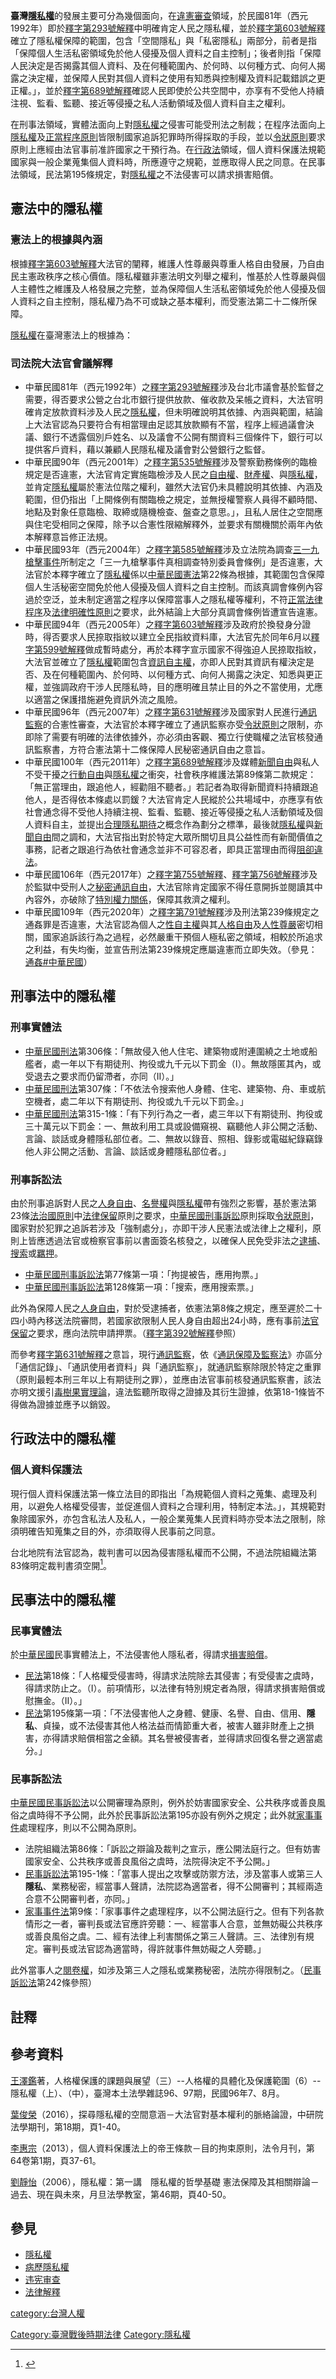 '''臺灣[[隱私權|隱私權]]'''的發展主要可分為幾個面向，在[[違憲審查|違憲審查]]領域，於民國81年（西元1992年）即於[[釋字第293號解釋|釋字第293號解釋]]中明確肯定人民之隱私權，並於[[釋字第603號解釋|釋字第603號解釋]]確立了隱私權保障的範圍，包含「空間隱私」與「私密隱私」兩部分，前者是指「保障個人生活私密領域免於他人侵擾及個人資料之自主控制」；後者則指「保障人民決定是否揭露其個人資料、及在何種範圍內、於何時、以何種方式、向何人揭露之決定權，並保障人民對其個人資料之使用有知悉與控制權及資料記載錯誤之更正權。」，並於[[釋字第689號解釋|釋字第689號解釋]]確認人民即使於公共空間中，亦享有不受他人持續注視、監看、監聽、接近等侵擾之私人活動領域及個人資料自主之權利。

在刑事法領域，實體法面向上對[[隱私權|隱私權]]之侵害可能受刑法之制裁；在程序法面向上[[隱私權|隱私權]]及[[正當程序原則|正當程序原則]]皆限制國家追訴犯罪時所得採取的手段，並以[[令狀原則|令狀原則]]要求原則上應經由法官事前准許國家之干預行為。在[[行政法|行政法]]領域，個人資料保護法規範國家與一般企業蒐集個人資料時，所應遵守之規範，並應取得人民之同意。在民事法領域，民法第195條規定，對[[隱私權|隱私權]]之不法侵害可以請求損害賠償。

== 憲法中的隱私權 ==
=== 憲法上的根據與內涵 ===
根據[[釋字第603號解釋|釋字第603號解釋]]大法官的闡釋，維護人性尊嚴與尊重人格自由發展，乃自由民主憲政秩序之核心價值。隱私權雖非憲法明文列舉之權利，惟基於人性尊嚴與個人主體性之維護及人格發展之完整，並為保障個人生活私密領域免於他人侵擾及個人資料之自主控制，隱私權乃為不可或缺之基本權利，而受憲法第二十二條所保障。

[[隱私權|隱私權]]在臺灣憲法上的根據為：
{{Cquote|[[中華民國憲法|中華民國憲法]]第12條：「人民有秘密通訊之自由。」
[[中華民國憲法|中華民國憲法]]第22條：「凡人民之其他自由及權利，不妨害社會秩序公共利益者，均受憲法之保障。」}}

=== 司法院大法官會議解釋 ===
{{wikisourcehas|司法院釋字第293號解釋|司法院釋字第535號解釋|司法院釋字第603號解釋|司法院釋字第689號解釋|司法院釋字第755號解釋|司法院釋字第756號解釋|司法院釋字第791號解釋|}}
*中華民國81年（西元1992年）之[[釋字第293號解釋|釋字第293號解釋]]涉及台北市議會基於監督之需要，得否要求公營之台北市銀行提供放款、催收款及呆帳之資料，大法官明確肯定放款資料涉及人民之[[隱私權|隱私權]]，但未明確說明其依據、內涵與範圍，結論上大法官認為只要符合有相當理由足認其放款顯有不當，程序上經過議會決議、銀行不透露個別戶姓名、以及議會不公開有關資料三個條件下，銀行可以提供客戶資料，藉以兼顧人民隱私權及議會對公營銀行之監督。
*中華民國90年（西元2001年）之[[釋字第535號解釋|釋字第535號解釋]]涉及警察勤務條例的臨檢規定是否違憲，大法官肯定實施臨檢涉及人民之[[自由權|自由權]]、[[財產權|財產權]]、與[[隱私權|隱私權]]，並肯定[[隱私權|隱私權]]屬於憲法位階之權利，雖然大法官仍未具體說明其依據、內涵及範圍，但仍指出「上開條例有關臨檢之規定，並無授權警察人員得不顧時間、地點及對象任意臨檢、取締或隨機檢查、盤查之意思。」，且私人居住之空間應與住宅受相同之保障{{NoteTag|於本釋字以後，警察即不得任意臨檢私人承租之旅館，而應取得搜索票後方得執行搜索。}}，除予以合憲性限縮解釋外，並要求有關機關於兩年內依本解釋意旨修正法規。
*中華民國93年（西元2004年）之[[釋字第585號解釋|釋字第585號解釋]]涉及立法院為調查[[三一九槍擊事件|三一九槍擊事件]]所制定之「三一九槍擊事件真相調查特別委員會條例」是否違憲，大法官於本釋字確立了[[隱私權|隱私權]]係以[[中華民國憲法|中華民國憲法]]第22條為根據，其範圍包含保障個人生活秘密空間免於他人侵擾及個人資料之自主控制。而該真調會條例內容過於空泛，並未制定適當之程序以保障當事人之隱私權等權利，不符[[正當法律程序|正當法律程序]]及[[法律明確性原則|法律明確性原則]]之要求，此外結論上大部分真調會條例皆遭宣告違憲。
*中華民國94年（西元2005年）之[[釋字第603號解釋|釋字第603號解釋]]涉及政府於換發身分證時，得否要求人民捺取指紋以建立全民指紋資料庫，大法官先於同年6月以[[釋字第599號解釋|釋字第599號解釋]]做成暫時處分，再於本釋字宣示國家不得強迫人民捺取指紋，大法官並確立了[[隱私權|隱私權]]範圍包含[[資訊自主權|資訊自主權]]，亦即人民對其資訊有權決定是否、及在何種範圍內、於何時、以何種方式、向何人揭露之決定、知悉與更正權，並強調政府干涉人民隱私時，目的應明確且禁止目的外之不當使用，尤應以適當之保護措施避免資訊外流之風險。
*中華民國96年（西元2007年）之[[釋字第631號解釋|釋字第631號解釋]]涉及國家對人民進行[[通訊監察|通訊監察]]的合憲性審查，大法官於本釋字確立了通訊監察亦受[[令狀原則|令狀原則]]之限制，亦即除了需要有明確的法律依據外，亦必須由客觀、獨立行使職權之法官核發通訊監察書，方符合憲法第十二條保障人民秘密通訊自由之意旨。
*中華民國100年（西元2011年）之[[釋字第689號解釋|釋字第689號解釋]]涉及媒體[[新聞自由|新聞自由]]與私人不受干擾之[[行動自由|行動自由]]與[[隱私權|隱私權]]之衝突，社會秩序維護法第89條第二款規定：「無正當理由，跟追他人，經勸阻不聽者。」若記者為取得新聞資料持續跟追他人，是否得依本條處以罰鍰？大法官肯定人民縱於公共場域中，亦應享有依社會通念得不受他人持續注視、監看、監聽、接近等侵擾之私人活動領域及個人資料自主，並提出[[合理隱私期待|合理隱私期待]]之概念作為劃分之標準，最後就[[隱私權|隱私權]]與[[新聞自由|新聞自由]]間之調和，大法官指出對於特定大眾所關切且具公益性而有新聞價值之事務，記者之跟追行為依社會通念並非不可容忍者，即具正當理由而得[[阻卻違法|阻卻違法]]。
*中華民國106年（西元2017年）之[[釋字第755號解釋|釋字第755號解釋]]、[[釋字第756號解釋|釋字第756號解釋]]涉及於監獄中受刑人之[[秘密通訊自由|秘密通訊自由]]，大法官除肯定國家不得任意開拆並閱讀其中內容外，亦破除了[[特別權力關係|特別權力關係]]，保障其救濟之權利。
*中華民國109年（西元2020年）之[[釋字第791號解釋|釋字第791號解釋]]涉及刑法第239條規定之通姦罪是否違憲，大法官認為個人之[[性自主權|性自主權]]與其[[人格自由|人格自由]]及[[人性尊嚴|人性尊嚴]]密切相關，國家追訴該行為之過程，必然嚴重干預個人極私密之領域，相較於所追求之利益，有失均衡，並宣告刑法第239條規定應屬違憲而立即失效。（參見：[[通姦#中華民國|通姦#中華民國]]）

== 刑事法中的隱私權 ==
=== 刑事實體法 ===
*[[中華民國刑法|中華民國刑法]]第306條：「無故侵入他人住宅、建築物或附連圍繞之土地或船艦者，處一年以下有期徒刑、拘役或九千元以下罰金（I）。無故隱匿其內，或受退去之要求而仍留滯者，亦同（II）。」
*[[中華民國刑法|中華民國刑法]]第307條：「不依法令搜索他人身體、住宅、建築物、舟、車或航空機者，處二年以下有期徒刑、拘役或九千元以下罰金。」
*[[中華民國刑法|中華民國刑法]]第315-1條：「有下列行為之一者，處三年以下有期徒刑、拘役或三十萬元以下罰金：一、無故利用工具或設備窺視、竊聽他人非公開之活動、言論、談話或身體隱私部位者。二、無故以錄音、照相、錄影或電磁紀錄竊錄他人非公開之活動、言論、談話或身體隱私部位者。」

=== 刑事訴訟法 ===
由於刑事追訴對人民之[[人身自由|人身自由]]、[[名譽權|名譽權]]與[[隱私權|隱私權]]帶有強烈之影響，基於憲法第23條[[法治國原則|法治國原則]]中[[法律保留|法律保留]]原則之要求，[[中華民國刑事訴訟|中華民國刑事訴訟]]原則採取[[令狀原則|令狀原則]]，國家對於犯罪之追訴若涉及「強制處分」，亦即干涉人民憲法或法律上之權利，原則上皆應透過法官或檢察官事前以書面簽名核發之，以確保人民免受非法之[[逮捕|逮捕]]、[[搜索_(刑事訴訟)|搜索]]或[[羈押|羈押]]。

*[[中華民國刑事訴訟法|中華民國刑事訴訟法]]第77條第一項：「拘提被告，應用拘票。」
*[[中華民國刑事訴訟法|中華民國刑事訴訟法]]第128條第一項：「搜索，應用搜索票。」
此外為保障人民之[[人身自由|人身自由]]，對於受逮捕者，依憲法第8條之規定，應至遲於二十四小時內移送法院審問，若國家欲限制人民人身自由超出24小時，應有事前[[法官保留|法官保留]]之要求，應向法院申請押票。（[[釋字第392號解釋|釋字第392號解釋]]參照）

而參考[[釋字第631號解釋|釋字第631號解釋]]之意旨，現行[[通訊監察|通訊監察]]，依《[[:s:通訊保障及監察法|通訊保障及監察法]]》亦區分「通信記錄」、「通訊使用者資料」與「通訊監察」，就通訊監察除限於特定之重罪（原則最輕本刑三年以上有期徒刑之罪），並應由法官事前核發通訊監察書，該法亦明文援引[[毒樹果實理論|毒樹果實理論]]，違法監聽所取得之證據及其衍生證據，依第18-1條皆不得做為證據並應予以銷毀。

== 行政法中的隱私權 ==
=== 個人資料保護法 ===
現行個人資料保護法第一條立法目的即指出「為規範個人資料之蒐集、處理及利用，以避免人格權受侵害，並促進個人資料之合理利用，特制定本法。」，其規範對象除國家外，亦包含私法人及私人，一般企業蒐集人民資料時亦受本法之限制，除須明確告知蒐集之目的外，亦須取得人民事前之同意。

台北地院有法官認為，裁判書可以因為侵害隱私權而不公開，不過法院組織法第83條明定裁判書須空開<ref>{{cite web |author1=王欽彥 |title=法官可以不依法公開裁判書？ |url=https://newtalk.tw/citizen/view/57966 |website=新頭殼}}</ref>。

== 民事法中的隱私權 ==
=== 民事實體法 ===
於[[中華民國|中華民國]]民事實體法上，不法侵害他人隱私者，得請求[[損害賠償|損害賠償]]。
*[[民法|民法]]第18條：「人格權受侵害時，得請求法院除去其侵害；有受侵害之虞時，得請求防止之。（I）。前項情形，以法律有特別規定者為限，得請求損害賠償或慰撫金。（II）。」
*[[民法|民法]]第195條第一項：「不法侵害他人之身體、健康、名譽、自由、信用、'''隱私'''、貞操，或不法侵害其他人格法益而情節重大者，被害人雖非財產上之損害，亦得請求賠償相當之金額。其名譽被侵害者，並得請求回復名譽之適當處分。」

=== 民事訴訟法 ===
[[中華民國|中華民國]][[中華民國民事訴訟|民事訴訟法]]以公開審理為原則，例外於妨害國家安全、公共秩序或善良風俗之虞時得不予公開，此外於民事訴訟法第195亦設有例外之規定；此外就[[家事事件|家事事件]]處理程序，則以不公開為原則。

*法院組織法第86條：「訴訟之辯論及裁判之宣示，應公開法庭行之。但有妨害國家安全、公共秩序或善良風俗之虞時，法院得決定不予公開。」
*[[中華民國民事訴訟|民事訴訟法]]第195-1條：「當事人提出之攻擊或防禦方法，涉及當事人或第三人'''隱私'''、業務秘密，經當事人聲請，法院認為適當者，得不公開審判；其經兩造合意不公開審判者，亦同。」
*[[家事事件法|家事事件法]]第9條：「家事事件之處理程序，以不公開法庭行之。但有下列各款情形之一者，審判長或法官應許旁聽：一、經當事人合意，並無妨礙公共秩序或善良風俗之虞。二、經有法律上利害關係之第三人聲請。三、法律別有規定。審判長或法官認為適當時，得許就事件無妨礙之人旁聽。」

此外當事人之[[閱卷權|閱卷權]]，如涉及第三人之隱私或業務秘密，法院亦得限制之。（[[中華民國民事訴訟|民事訴訟法]]第242條參照）

== 註釋 ==
{{NoteFoot|3}}

== 參考資料 ==
[[王澤鑑|王澤鑑]]著，人格權保護的課題與展望（三）--人格權的具體化及保護範圍（6）--隱私權（上）、（中），臺灣本土法學雜誌96、97期，民國96年7、8月。

[[葉俊榮|葉俊榮]]（2016），探尋隱私權的空間意涵－大法官對基本權利的脈絡論證，中研院法學期刊，第18期，頁1-40。

[[李惠宗_(法學家)|李惠宗]]（2013），個人資料保護法上的帝王條款－目的拘束原則，法令月刊，第64卷第1期，頁37-61。

[[劉靜怡|劉靜怡]]（2006），隱私權：第一講　隱私權的哲學基礎 憲法保障及其相關辯論－過去、現在與未來，月旦法學教室，第46期，頁40-50。

== 參見 ==
*[[隱私權|隱私權]]
*[[病歷隱私權|病歷隱私權]]
*[[违宪审查|违宪审查]]
*[[法律解釋|法律解釋]]

{{Jurisprudence}}
{{中華民國法律}}

[[Category:臺灣戰後時期法律|Category:臺灣戰後時期法律]]
[[category:台灣人權|category:台灣人權]]
[[Category:隱私權|Category:隱私權]]